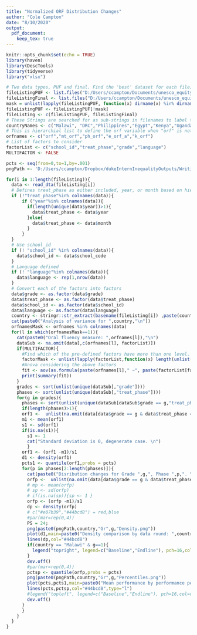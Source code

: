 ```yaml
---
title: "Normalized ORF Distribution Changes"
author: "Cole Campton"
date: "8/10/2020"
output:
  pdf_document:
    keep_tex: true
---
```

```r
knitr::opts_chunk$set(echo = TRUE)
library(haven)
library(DescTools)
library(tidyverse)
library("xlsx")

# Two data types, PUF and final. Find the 'best' dataset for each file; if there is a `final' version, use that instead.
fileListingPUF <- list.files("D:/Users/ccampton/Documents/unesco_equity/data",recursive=TRUE,pattern= "^PUF.*.dta$",full.names=TRUE)
fileListingFinal <- list.files("D:/Users/ccampton/Documents/unesco_equity/data",recursive=TRUE,pattern= "^4.*.dta$",full.names=TRUE)
mask = unlist(lapply(fileListingPUF, function(x) dirname(x) %in% dirname(fileListingFinal)))
fileListingPUF <- fileListingPUF[!mask]
fileListing <- c(fileListingPUF, fileListingFinal)
# These Strings are searched for as sub-strings in filenames to label the results. 
countryNames <- c("Malawi", "DRC","Philippines","Egypt","Kenya","Uganda")
# This is hierarchial list to define the orf variable when "orf" is not available.
orfnames <- c("orf","mt_orf","ph_orf","e_orf_a","k_orf")
# List of factors to consider
factorList <- c("school_id","treat_phase","grade","language")
MULTIFACTOR <- FALSE

pcts <- seq(from=0,to=1,by=.001)
pngPath <- 'D:/Users/ccampton/Dropbox/dukeInternInequalityOutputs/Writing/Main folder/Figures/ORFphasechange_files/figure-latex/'
```

```r
for(i in 1:length(fileListing)){
  data <- read_dta(fileListing[i])
  # Defines treat_phase as either included, year, or month based on hierarchy
  if (!"treat_phase"%in% colnames(data)){
      if ("year"%in% colnames(data)){
        if(length(unique(data$year))>1){
          data$treat_phase <- data$year
        }else{
          data$treat_phase <- data$month
        }
      }
  }
  # Use school_id
  if (! "school_id" %in% colnames(data)){
    data$school_id <- data$school_code
  }
  # Language defined
  if (! "language"%in% colnames(data)){
    data$language <- rep(1,nrow(data))
  }
  # Convert each of the factors into factors
  data$grade <- as.factor(data$grade)
  data$treat_phase <- as.factor(data$treat_phase)
  data$school_id <- as.factor(data$school_id)
  data$language <- as.factor(data$language)
  country <- stringr::str_extract(basename(fileListing[i]) ,paste(countryNames,collapse="|"))
  cat(paste0("Analysis of variance for ",country,"\n"))
  orfnamesMask <- orfnames %in% colnames(data)
  for(l in which(orfnamesMask==1)){
    cat(paste0("Oral fluency measure: ",orfnames[l]),"\n")
    dataSub <- na.omit(data[,c(orfnames[l], factorList)])
    if(MULTIFACTOR){
      #Find which of the pre-defined factors have more than one level. 
      factorMask <- unlist(lapply(factorList,function(x) length(unlist(unique(dataSub[,x])))))>1
      #Anova considering the above factors
      fit <- aov(as.formula(paste(orfnames[l]," ~", paste(factorList[factorMask], collapse="*"))), data=dataSub)
      print(summary(fit))
    }
    grades <- sort(unlist(unique(dataSub[,"grade"])))
    phases <- sort(unlist(unique(dataSub[,"treat_phase"])))
    for(g in grades){
      phases <- sort(unlist(unique(dataSub[dataSub$grade == g,"treat_phase"])))
      if(length(phases)>1){
      orf1 <-  unlist(na.omit(data[data$grade == g & data$treat_phase ==phases[1],orfnames[l]]))
      m1 <- mean(orf1)
      s1 <- sd(orf1)
      if(is.na(s1)){
        s1 <- 1 
        cat("Standard deviation is 0, degenerate case. \n")
        }
      orf1 <- (orf1 -m1)/s1
      d1 <- density(orf1)
      pcts1 <- quantile(orf1,probs = pcts)
      for(p in phases[2:length(phases)]){
        cat(paste0("Disribution changes for Grade ",g,", Phase ",p,". \n"))
        orfp <-  unlist(na.omit(data[data$grade == g & data$treat_phase ==p,orfnames[l]]))
        # mp <- mean(orfp)
        # sp <- sd(orfp)
        # if(is.na(sp)){sp <- 1 }
        orfp <- (orfp -m1)/s1
        dp <- density(orfp)
        # c("#e07b39","#44bcd8") = red,blue
        #par(mar=rep(0,4))
        PS = 24;
        png(paste0(pngPath,country,"Gr",g,"Density.png"))
        plot(d1,main=paste0("Density comparison by data round: ",country," - Grade ",g),col="#e07b39",xlab = "Normalized ORF, by baseline scores",xlim=c(min(d1$x),ifelse(max(d1$x)>10,10,max(dp$x))))
        lines(dp,col="#44bcd8")
        if(country == "Malawi" & g==1){
          legend("topright", legend=c("Baseline","Endline"), pch=16,col=c("#e07b39","#44bcd8"))
        }
        dev.off()
        #par(mar=rep(0,4))
        pctsp <- quantile(orfp,probs = pcts)
        png(paste0(pngPath,country,"Gr",g,"Percentiles.png"))
        plot(pcts,pcts1,main=paste0("Mean performance by performance percentile : ",country," - Grade ",g),col="#e07b39",xlab = "Percentile by oral reading fluency (ORF)", ylab= "Mean ORF", type="l")
        lines(pcts,pctsp,col="#44bcd8",type="l")
        #legend("topleft", legend=c("Baseline","Endline"), pch=16,col=c("#e07b39","#44bcd8"))
        dev.off()
      }
      }
    }
  }
}

```